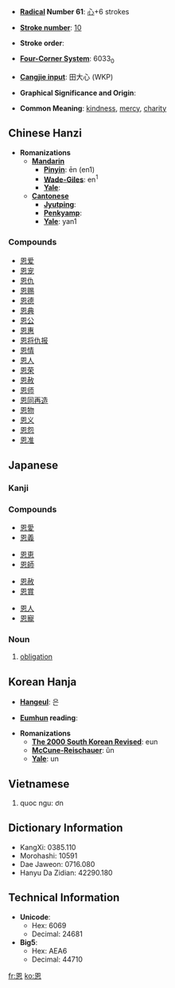 * '''[[Wiktionary:Chinese radical index| Radical]] Number 61''': [[Wiktionary:Chinese radical index 心|心]]+6 strokes

* '''[[Wiktionary:Chinese total strokes index|Stroke number]]''': [[Wiktionary:Chinese total strokes index 10|10]]

* '''Stroke order''': 

* '''[[Wiktionary:Chinese four corner index|Four-Corner System]]''': 6033<sub>0</sub>

* '''[[Wiktionary:Chinese Cangjie index|Cangjie input]]''': 田大心 (WKP)

* '''Graphical Significance and Origin''': 

* '''Common Meaning''': [[kindness]], [[mercy]], [[charity]]

== Chinese Hanzi ==

* '''Romanizations'''
** '''[[Mandarin]]'''
*** '''[[Pinyin]]''': ēn (en1)
*** '''[[Wade-Giles]]''': en<sup>1</sup>
*** '''[[Yale]]''': 
** '''[[Cantonese]]'''
*** '''[[Jyutping]]''':
*** '''[[Penkyamp]]''': 
*** '''[[Yale]]''': yan1

===Compounds===
*[[恩爱]]
*[[恩宠]]
*[[恩仇]]
*[[恩赐]]
*[[恩德]]
*[[恩典]]
*[[恩公]]
*[[恩惠]]
*[[恩将仇报]]
*[[恩情]]
*[[恩人]]
*[[恩荣]]
*[[恩赦]]
*[[恩师]]
*[[恩同再造]]
*[[恩物]]
*[[恩义]]
*[[恩怨]]
*[[恩准]]

==Japanese==
===Kanji===
{{kanji|[[おん]] (on)|[[めぐむ]] (megumu)|grade=5}}
===Compounds===
{{top4}}
*[[恩愛]]
*[[恩義]]
{{mid4}}
*[[恩恵]]
*[[恩師]]
{{mid4}}
*[[恩赦]]
*[[恩賞]]
{{mid4}}
*[[恩人]]
*[[恩寵]]
{{bottom}}

===Noun===
{{ja-noun|k|hira=おん|rom=on}}
# [[obligation]]

== Korean Hanja ==

* '''[[Hangeul]]''': 은

* '''[[Eumhun]] reading''': 

* '''Romanizations'''
** '''[[The 2000 South Korean Revised Romanization|The 2000 South Korean Revised]]''': eun
** '''[[McCune-Reischauer]]''': ŭn
** '''[[Yale]]''': un

==Vietnamese==

# quoc ngu: ơn

== Dictionary Information ==

* KangXi: 0385.110
* Morohashi: 10591
* Dae Jaweon: 0716.080
* Hanyu Da Zidian: 42290.180

== Technical Information ==

* '''Unicode''':
** Hex: 6069
** Decimal: 24681
* '''Big5''':
** Hex: AEA6
** Decimal: 44710

[[fr:恩]]
[[ko:恩]]